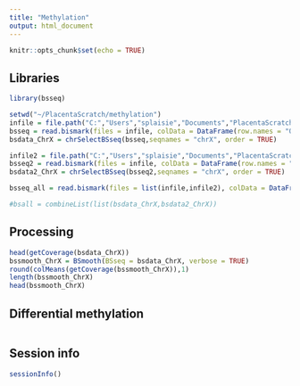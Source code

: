 ---
title: "Methylation"
output: html_document
---

```{r setup, include=FALSE}
knitr::opts_chunk$set(echo = TRUE)
```

## Libraries


```{r Libraries}

library(bsseq)

```


```{r LoadData}
setwd("~/PlacentaScratch/methylation")
infile = file.path("C:","Users","splaisie","Documents","PlacentaScratch","methylation","OBG0055_Decidua_Merge_trimmed_R1_bismark_bt2_pe.deduplicated.bismark.cov.gz")
bsseq = read.bismark(files = infile, colData = DataFrame(row.names = "OBG0055_Decidua"),rmZeroCov = FALSE, strandCollapse = FALSE, verbose = TRUE)
bsdata_ChrX = chrSelectBSseq(bsseq,seqnames = "chrX", order = TRUE)

infile2 = file.path("C:","Users","splaisie","Documents","PlacentaScratch","methylation","OBG0055_Placenta_Merge_trimmed_R1_bismark_bt2_pe.deduplicated.bismark.cov.gz")
bsseq2 = read.bismark(files = infile, colData = DataFrame(row.names = "OBG0055_Decidua"),rmZeroCov = FALSE, strandCollapse = FALSE, verbose = TRUE)
bsdata2_ChrX = chrSelectBSseq(bsseq2,seqnames = "chrX", order = TRUE)

bsseq_all = read.bismark(files = list(infile,infile2), colData = DataFrame(row.names = list( "OBG0055_Decidua","OBG0055_Placenta")),rmZeroCov = FALSE, strandCollapse = FALSE, verbose = TRUE)

#bsall = combineList(list(bsdata_ChrX,bsdata2_ChrX))

```

## Processing

```{r Processing}
head(getCoverage(bsdata_ChrX))
bssmooth_ChrX = BSmooth(BSseq = bsdata_ChrX, verbose = TRUE)
round(colMeans(getCoverage(bssmooth_ChrX)),1)
length(bssmooth_ChrX)
head(bssmooth_ChrX)

```


## Differential methylation

```{r Diff}

```

## Session info

```{r info}
sessionInfo()
```
